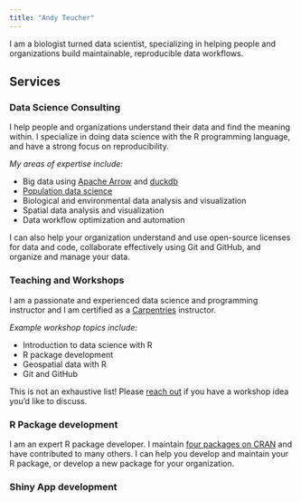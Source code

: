 ```yaml
---
title: "Andy Teucher"
---
```


I am a biologist turned data scientist, specializing in helping people and organizations build maintainable, reproducible data workflows.

## Services

### Data Science Consulting

I help people and organizations understand their data and find the meaning within. I specialize in doing data science with the R programming language, and have a strong focus on reproducibility.

*My areas of expertise include:*

-   Big data using [Apache Arrow](https://arrow.apache.org/) and [duckdb](https://duckdb.org/)
-   [Population data science](https://ijpds.org/article/view/415)
-   Biological and environmental data analysis and visualization
-   Spatial data analysis and visualization
-   Data workflow optimization and automation

I can also help your organization understand and use open-source licenses for data and code, collaborate effectively using Git and GitHub, and organize and manage your data.

### Teaching and Workshops

I am a passionate and experienced data science and programming instructor and I am certified as a [Carpentries](https://carpentries.org) instructor.

*Example workshop topics include:*

-   Introduction to data science with R
-   R package development
-   Geospatial data with R
-   Git and GitHub

This is not an exhaustive list! Please [reach out](about.qmd) if you have a workshop idea you'd like to discuss.

### R Package development

I am an expert R package developer. I maintain [four packages on CRAN](packages.qmd) and have contributed to many others. I can help you develop and maintain your R package, or develop a new package for your organization.

### Shiny App development
